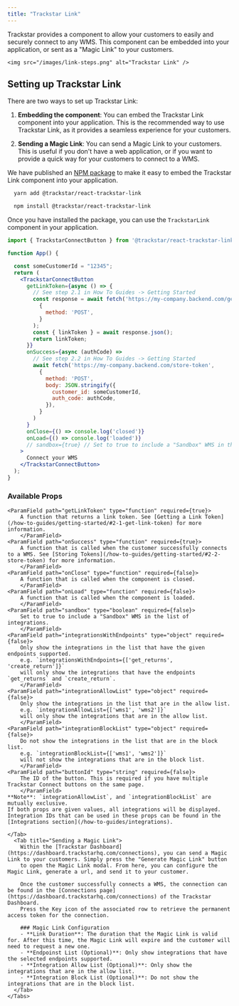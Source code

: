 ```yaml
---
title: "Trackstar Link"
---
```


Trackstar provides a component to allow your customers to easily and securely connect to any WMS. 
This component can be embedded into your application, or sent as a "Magic Link" to your customers.

    <img src="/images/link-steps.png" alt="Trackstar Link" />

## Setting up Trackstar Link

There are two ways to set up Trackstar Link:

1. **Embedding the component**: You can embed the Trackstar Link component into your application.
This is the recommended way to use Trackstar Link, as it provides a seamless experience for your customers.

2. **Sending a Magic Link**: You can send a Magic Link to your customers. 
This is useful if you don't have a web application, or if you want to provide a quick way for your customers to connect to a WMS.

<Tabs>
    <Tab title="Embedding the component">

We have published an <a href="https://www.npmjs.com/package/@trackstar/react-trackstar-link" target="_blank">NPM package</a> to make it easy to embed the Trackstar Link component into your application.
  <CodeGroup>
  ```bash Yarn
    yarn add @trackstar/react-trackstar-link
  ```
  ```bash NPM
    npm install @trackstar/react-trackstar-link
  ```
  </CodeGroup>

Once you have installed the package, you can use the `TrackstarLink` component in your application.
```jsx
import { TrackstarConnectButton } from '@trackstar/react-trackstar-link';

function App() {

  const someCustomerId = "12345";
  return (
    <TrackstarConnectButton
      getLinkToken={async () => {
        // See step 2.1 in How To Guides -> Getting Started
        const response = await fetch('https://my-company.backend.com/get-link-token',
          {
            method: 'POST',
          }
        );
        const { linkToken } = await response.json();
        return linkToken;
      }}
      onSuccess={async (authCode) =>
        // See step 2.2 in How To Guides -> Getting Started
        await fetch('https://my-company.backend.com/store-token',
          {
            method: 'POST',
            body: JSON.stringify({
              customer_id: someCustomerId,
              auth_code: authCode,
            }),
          }
        )
      }
      onClose={() => console.log('closed')}
      onLoad={() => console.log('loaded')}
      // sandbox={true} // Set to true to include a "Sandbox" WMS in the list of integrations
    >
      Connect your WMS
    </TrackstarConnectButton>
  );
}
```

### Available Props

    <ParamField path="getLinkToken" type="function" required={true}>
        A function that returns a link token. See [Getting a Link Token](/how-to-guides/getting-started/#2-1-get-link-token) for more information.
        </ParamField>
    <ParamField path="onSuccess" type="function" required={true}>
        A function that is called when the customer successfully connects to a WMS. See [Storing Tokens](/how-to-guides/getting-started/#2-2-store-token) for more information.
        </ParamField>
    <ParamField path="onClose" type="function" required={false}>
        A function that is called when the component is closed.
        </ParamField>
    <ParamField path="onLoad" type="function" required={false}>
        A function that is called when the component is loaded.
        </ParamField>
    <ParamField path="sandbox" type="boolean" required={false}>
        Set to true to include a "Sandbox" WMS in the list of integrations.
        </ParamField>
    <ParamField path="integrationsWithEndpoints" type="object" required={false}>
        Only show the integrations in the list that have the given endpoints supported.
        e.g. `integrationsWithEndpoints={['get_returns', 'create_return']}`
        will only show the integrations that have the endpoints `get_returns` and `create_return`.
        </ParamField>
    <ParamField path="integrationAllowList" type="object" required={false}>
        Only show the integrations in the list that are in the allow list.
        e.g. `integrationAllowList={['wms1', 'wms2']}`
        will only show the integrations that are in the allow list.
        </ParamField>
    <ParamField path="integrationBlockList" type="object" required={false}>
        Do not show the integrations in the list that are in the block list.
        e.g. `integrationBlockList={['wms1', 'wms2']}`
        will not show the integrations that are in the block list.
        </ParamField>
    <ParamField path="buttonId" type="string" required={false}>
        The ID of the button. This is required if you have multiple Trackstar Connect buttons on the same page.
        </ParamField>
    **Note**: `integrationAllowList`, and `integrationBlockList` are mutually exclusive.
    If both props are given values, all integrations will be displayed. Integration IDs that can be used in these props can be found in the [Integrations section](/how-to-guides/integrations).

    </Tab>
      <Tab title="Sending a Magic Link">
        Within the [Trackstar Dashboard](https://dashboard.trackstarhq.com/connections), you can send a Magic Link to your customers. Simply press the "Generate Magic Link" button
        to open the Magic Link modal. From here, you can configure the Magic Link, generate a url, and send it to your customer.

        Once the customer successfully connects a WMS, the connection can be found in the [Connections page](https://dashboard.trackstarhq.com/connections) of the Trackstar Dashboard. 
        Press the Key icon of the associated row to retrieve the permanent access token for the connection.

        ### Magic Link Configuration
        - **Link Duration**: The duration that the Magic Link is valid for. After this time, the Magic Link will expire and the customer will need to request a new one.
        - **Endpoinst List (Optional)**: Only show integrations that have the selected endpoints supported.
        - **Integration Allow List (Optional)**: Only show the integrations that are in the allow list.
        - **Integration Block List (Optional)**: Do not show the integrations that are in the block list.
      </Tab>
    </Tabs>